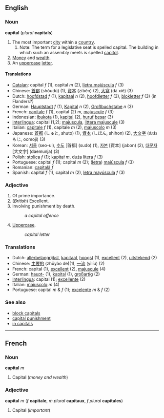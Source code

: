 ==English==
=== Noun ===
'''capital''' (''plural'' '''capitals''')

# The most important [[city]] within a [[country]].
## Note: The term for a legislative seat is spelled capital. The building in which such an assembly meets is spelled [[capitol]].
# [[Money]] and [[wealth]].
# An [[uppercase]] [[letter]].

==== Translations ====
*[[Catalan]]: capital ''f'' (1), capital ''m'' (2), [[lletra majúscula]] ''f'' (3)
*Chinese: [[首都]] (shǒudū) (1), [[資本]] (zīběn) (2), [[大寫]] (dà xiě) (3)
*Dutch: [[hoofdstad]] ''f'' (1), [[kapitaal]] ''n'' (2), [[hoofdletter]] ''f'' (3), [[blokletter]] ''f'' (3) (in Flanders?)
*German: [[Hauptstadt]] ''f'' (1), [[Kapital]] ''n'' (2), [[Großbuchstabe]] ''n'' (3)
*French: [[capitale#French|capitale]] ''f'' (1), capital (2) ''m'', [[majuscule]] ''f'' (3)
*Indonesian: [[ibukota]] (1), [[kapital]] (2), [[huruf]] [[besar]] (3)
*[[Interlingua]]: capital (1,2); [[majuscula]], [[littera majuscule]] (3)
*Italian: [[capitale#Italian|capitale]] ''f'' (1), capitale ''m'' (2), [[maiuscolo]] ''m'' (3)
*Japanese: [[首都]] (しゅと, shuto) (1), [[資本]] (しほん, shihon) (2), [[大文字]] (おおもじ, oomoji) (3)
*Korean: [[서울]] (seo-ul), [[수도]] [首都] (sudo) (1), [[자본]] [資本] (jabon) (2), [[대문자]] [大文字] (daemunja) (3)
*Polish: [[stolica]] ''f'' (1); [[kapitał]] ''m'', duża [[litera]] ''f'' (3)
*Portuguese: capital ''f'' (1); capital ''m'' (2); ([[letra maiúscula|letra]]) [[maiúscula]] ''f'' (3)
*Romanian: [[capitalã]] ''f''
*Spanish: capital ''f'' (1), capital ''m'' (2), [[letra mayúscula]] ''f'' (3)

=== Adjective ===
# Of prime importance.
# (''British'') Excellent.
# Involving punishment by death.
#:''a capital offence''
# [[Uppercase]].
#:''capital letter''

=== Translations ===
*Dutch: [[allerbelangrijkst]], [[kapitaal]], [[hoogst]] (1), [[excellent#Dutch|excellent]] (2), [[uitstekend]] (2)
*Chinese: [[主要的]] (zhǔyào de)(1), [[一流]] (yìlíu) (2)
*French: capital (1), [[excellent#French|excellent]] (2), [[majuscule]] (4)
*German: [[haupt|haupt-]] (1), [[kapital]] (1), [[großartig]] (2)
*[[Interlingua]]: capital (1); [[excellente]] (2)
*Italian: [[maiuscolo]] ''m'' (4)
*Portuguese: capital ''m'' & ''f'' (1); [[excelente]] ''m'' & ''f'' (2)

===See also===
*[[block capitals]]
*[[capital punishment]]
*[[in capitals]]

----
==French==
=== Noun ===
'''capital''' ''m''

# Capital (''money and wealth'')

=== Adjective ===
'''capital''' ''m'' (''f'' '''capitale''', ''m plural'' '''capitaux''', ''f plural'' '''capitales''')

# Capital (''important'')